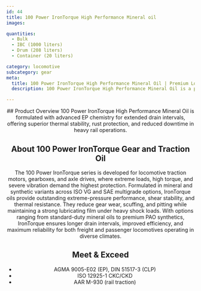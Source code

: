 ```yaml
---
id: 44
title: 100 Power IronTorque High Performance Mineral oil
images:

quantities:
  - Bulk
  - IBC (1000 liters)
  - Drum (208 liters)
  - Container (20 liters)

category: locomotive
subcategory: gear
meta:
  title: 100 Power IronTorque High Performance Mineral Oil | Premium Locomotive Gear & Traction Oil
  description: 100 Power IronTorque High Performance Mineral Oil is a premium lubricant for locomotive traction systems, gearboxes, and axle drives. Formulated with advanced EP chemistry, it delivers superior thermal stability, rust protection, wear resistance, and extended drain intervals. Meets AGMA 9005-E02, DIN 51517-3, ISO 12925-1 CKC/CKD, and AAR M-930 standards for reliable freight and passenger operations under heavy loads and severe vibration.

---
```


<Header>
  ## Product Overview
100 Power IronTorque High Performance Mineral Oil is formulated
with advanced EP chemistry for extended drain intervals, offering
superior thermal stability, rust protection, and reduced downtime
in heavy rail operations.

## About 100 Power IronTorque Gear and Traction Oil
The 100 Power IronTorque series is developed for locomotive traction motors, gearboxes, and axle drives, where extreme loads, high torque, and severe vibration demand the highest protection. Formulated in mineral and synthetic variants across ISO VG and SAE multigrade options, IronTorque oils provide outstanding extreme-pressure performance, shear stability, and thermal resistance. They reduce gear wear, scuffing, and pitting while maintaining a strong lubricating film under heavy shock loads. With options ranging from standard-duty mineral oils to premium PAO synthetics, IronTorque ensures longer drain intervals, improved efficiency, and maximum reliability for both freight and passenger locomotives operating in diverse climates.

  ## Meet & Exceed
  - AGMA 9005-E02 (EP), DIN 51517-3 (CLP)
  - ISO 12925-1 CKC/CKD
  - AAR M-930 (rail traction)

</Header>
